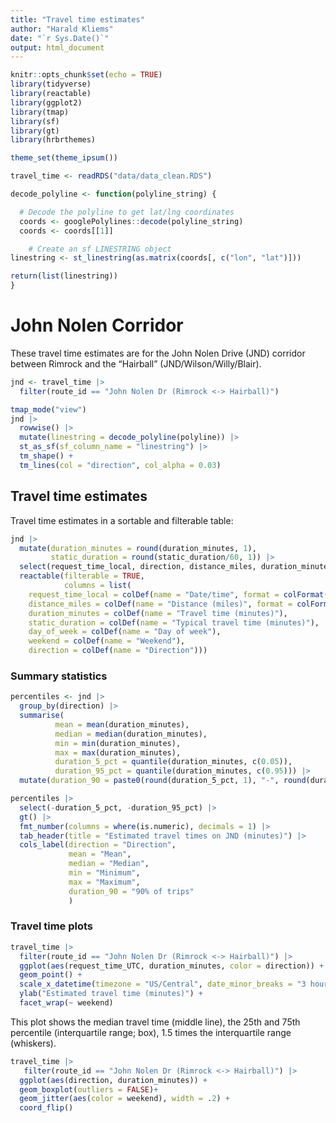 ```yaml
---
title: "Travel time estimates"
author: "Harald Kliems"
date: "`r Sys.Date()`"
output: html_document
---
```


```r
knitr::opts_chunk$set(echo = TRUE)
library(tidyverse)
library(reactable)
library(ggplot2)
library(tmap)
library(sf)
library(gt)
library(hrbrthemes)

theme_set(theme_ipsum())
```

```r
travel_time <- readRDS("data/data_clean.RDS")

decode_polyline <- function(polyline_string) {

  # Decode the polyline to get lat/lng coordinates
  coords <- googlePolylines::decode(polyline_string)
  coords <- coords[[1]]

    # Create an sf LINESTRING object
linestring <- st_linestring(as.matrix(coords[, c("lon", "lat")]))

return(list(linestring))
}

```


# John Nolen Corridor
These travel time estimates are for the John Nolen Drive (JND) corridor between Rimrock and the "Hairball" (JND/Wilson/Willy/Blair). 

```r
jnd <- travel_time |> 
  filter(route_id == "John Nolen Dr (Rimrock <-> Hairball)") 
```


```r
tmap_mode("view")
jnd |> 
  rowwise() |> 
  mutate(linestring = decode_polyline(polyline)) |> 
  st_as_sf(sf_column_name = "linestring") |> 
  tm_shape() +
  tm_lines(col = "direction", col_alpha = 0.03)
```

## Travel time estimates
Travel time estimates in a sortable and filterable table:
```r
jnd |> 
  mutate(duration_minutes = round(duration_minutes, 1),
         static_duration = round(static_duration/60, 1)) |> 
  select(request_time_local, direction, distance_miles, duration_minutes, static_duration, day_of_week, weekend) |> 
  reactable(filterable = TRUE,
            columns = list(
    request_time_local = colDef(name = "Date/time", format = colFormat(datetime = TRUE)),
    distance_miles = colDef(name = "Distance (miles)", format = colFormat(digits = 1)),
    duration_minutes = colDef(name = "Travel time (minutes)"),
    static_duration = colDef(name = "Typical travel time (minutes)"),
    day_of_week = colDef(name = "Day of week"),
    weekend = colDef(name = "Weekend"),
    direction = colDef(name = "Direction")))
```

### Summary statistics

```r
percentiles <- jnd |> 
  group_by(direction) |> 
  summarise(
          mean = mean(duration_minutes),
          median = median(duration_minutes),
          min = min(duration_minutes),
          max = max(duration_minutes),
          duration_5_pct = quantile(duration_minutes, c(0.05)),
          duration_95_pct = quantile(duration_minutes, c(0.95))) |> 
  mutate(duration_90 = paste0(round(duration_5_pct, 1), "-", round(duration_95_pct,1 )))

percentiles |> 
  select(-duration_5_pct, -duration_95_pct) |> 
  gt() |> 
  fmt_number(columns = where(is.numeric), decimals = 1) |> 
  tab_header(title = "Estimated travel times on JND (minutes)") |> 
  cols_label(direction = "Direction",
             mean = "Mean",
             median = "Median",
             min = "Minimum",
             max = "Maximum",
             duration_90 = "90% of trips"
             )
```


### Travel time plots
```r
travel_time |> 
  filter(route_id == "John Nolen Dr (Rimrock <-> Hairball)") |> 
  ggplot(aes(request_time_UTC, duration_minutes, color = direction)) +
  geom_point() +
  scale_x_datetime(timezone = "US/Central", date_minor_breaks = "3 hours", name = "Date/time") +
  ylab("Estimated travel time (minutes)") +
  facet_wrap(~ weekend)
```


This plot shows the median travel time (middle line), the 25th and 75th percentile (interquartile range; box), 1.5 times the interquartile range (whiskers).
```r
travel_time |> 
   filter(route_id == "John Nolen Dr (Rimrock <-> Hairball)") |> 
  ggplot(aes(direction, duration_minutes)) +
  geom_boxplot(outliers = FALSE)+
  geom_jitter(aes(color = weekend), width = .2) +
  coord_flip()
```

